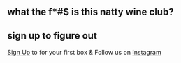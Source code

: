 ## what the f*#$ is this natty wine club?
## sign up to figure out

[Sign Up](http://eepurl.com/hpDbU9) to for your first box & Follow us on [Instagram](https://www.instagram.com/nattywines.club/)
